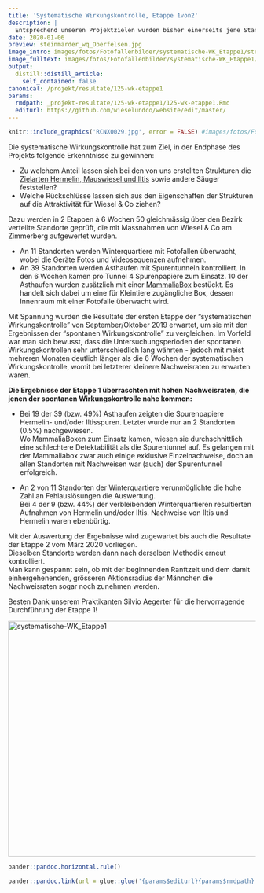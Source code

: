```yaml
---
title: 'Systematische Wirkungskontrolle, Etappe 1von2'
description: |
  Entsprechend unseren Projektzielen wurden bisher einerseits jene Standorte zur Wirkungskontrolle ausgewählt, die gemäss unserem Patch- und Vernetzungsplan auf den schematischen Korridoren liegen. Andererseits wurden die Standorte auch dann "spontan" zur Wirkungskontrolle ausgewählt, wenn es für die Öffentlichkeitsarbeit und Umweltbildung mit Schulklassen gelegen kam. Aus den Jahresberichten geht hervor, dass wir an ca. 2 von 3 Standorten der "spontanen Wirkungskontrolle" [Zusammenfassung von 2015/16] die Zielarten Hermelin und/oder Iltis nachweisen konnten.  Mit dem Start der "systematischen Wirkungskontrolle" in der Endphase des Projekts stieg die Spannung, ob sich die hohen Nachweisraten bestätigen lassen würden. Lassen Sie sich positiv überraschen von den Resultaten der Etappe 1von2.
date: 2020-01-06
preview: steinmarder_wq_Oberfelsen.jpg
image_intro: images/fotos/Fotofallenbilder/systematische-WK_Etappe1/steinmarder_wq_Oberfelsen.jpg
image_fulltext: images/fotos/Fotofallenbilder/systematische-WK_Etappe1/RCNX0029.jpg
output:
  distill::distill_article:
    self_contained: false
canonical: /projekt/resultate/125-wk-etappe1
params:
  rmdpath: _projekt-resultate/125-wk-etappe1/125-wk-etappe1.Rmd
  editurl: https://github.com/wieselundco/website/edit/master/
---
```



```r
knitr::include_graphics('RCNX0029.jpg', error = FALSE) #images/fotos/Fotofallenbilder/systematische-WK_Etappe1/RCNX0029.jpg
```

Die systematische Wirkungskontrolle hat zum Ziel, in der Endphase des
Projekts folgende Erkenntnisse zu gewinnen: 

-   Zu welchem Anteil lassen sich bei den von uns erstellten Strukturen
    die [Zielarten Hermelin, Mauswiesel und
    Iltis](http://www.wieselundco.ch/faszination-kleinraubtiere/unsere-leitarten)
    sowie andere Säuger feststellen?
-   Welche Rückschlüsse lassen sich aus den Eigenschaften der Strukturen
    auf die Attraktivität für Wiesel & Co ziehen?

Dazu werden in 2 Etappen à 6 Wochen 50 gleichmässig über den Bezirk
verteilte Standorte geprüft, die mit Massnahmen von Wiesel & Co am
Zimmerberg aufgewertet wurden.

-   An 11 Standorten werden Winterquartiere mit Fotofallen überwacht,
    wobei die Geräte Fotos und Videosequenzen aufnehmen.
-   An 39 Standorten werden Asthaufen mit Spurentunneln kontrolliert. In
    den 6 Wochen kamen pro Tunnel 4 Spurenpapiere zum Einsatz. 10 der
    Asthaufen wurden zusätzlich mit einer
    [MammaliaBox](http://www.wieselundco.ch/wissenschaft/externe-projekte/126-mammaliabox)
    bestückt. Es handelt sich dabei um eine für Kleintiere zugängliche
    Box, dessen Innenraum mit einer Fotofalle überwacht wird. 

Mit Spannung wurden die Resultate der ersten Etappe der "systematischen
Wirkungskontrolle" von September/Oktober 2019 erwartet, um sie mit den
Ergebnissen der "spontanen Wirkungskontrolle" zu vergleichen. Im Vorfeld
war man sich bewusst, dass die Untersuchungsperioden der spontanen
Wirkungskontrollen sehr unterschiedlich lang währten - jedoch mit meist
mehreren Monaten deutlich länger als die 6 Wochen der systematischen
Wirkungskontrolle, womit bei letzterer kleinere Nachweisraten zu
erwarten waren. 

**Die Ergebnisse der Etappe 1 überraschten mit hohen Nachweisraten, die
jenen der spontanen Wirkungskontrolle nahe kommen:**

-   Bei 19 der 39 (bzw. 49%) Asthaufen zeigten die
    Spurenpapiere Hermelin- und/oder Iltisspuren. Letzter wurde nur an 2
    Standorten (0.5%) nachgewiesen.  
    Wo MammaliaBoxen zum Einsatz kamen, wiesen sie durchschnittlich eine
    schlechtere Detektabilität als die Spurentunnel auf. Es gelangen mit
    der Mammaliabox zwar auch einige exklusive Einzelnachweise, doch an
    allen Standorten mit Nachweisen war (auch) der Spurentunnel
    erfolgreich.  
      
-   An 2 von 11 Standorten der Winterquartiere verunmöglichte die hohe
    Zahl an Fehlauslösungen die Auswertung.  
    Bei 4 der 9 (bzw. 44%) der verbleibenden Winterquartieren
    resultierten Aufnahmen von Hermelin und/oder Iltis. Nachweise von
    Iltis und Hermelin waren ebenbürtig.

Mit der Auswertung der Ergebnisse wird zugewartet bis auch die Resultate
der Etappe 2 vom März 2020 vorliegen.   
Dieselben Standorte werden dann nach derselben Methodik erneut
kontrolliert.   
Man kann gespannt sein, ob mit der beginnenden Ranftzeit und dem damit
einhergehenenden, grösseren Aktionsradius der Männchen die Nachweisraten
sogar noch zunehmen werden.

Besten Dank unserem Praktikanten Silvio Aegerter für die hervorragende
Durchführung der Etappe 1! 

<!-- <span style="font-size: 12.16px;">{gallery}fotos/Fotofallenbilder/systematische-WK\_Etappe1{/gallery}</span> -->

<a data-flickr-embed="true" href="https://www.flickr.com/photos/193617721@N08/albums/72157719611423612" title="systematische-WK_Etappe1"><img src="https://live.staticflickr.com/65535/51340445641_cd9ef511ae_z.jpg" width="640" height="480" alt="systematische-WK_Etappe1"></a><script async src="//embedr.flickr.com/assets/client-code.js" charset="utf-8"></script>
 

 

 

```r
pander::pandoc.horizontal.rule()

pander::pandoc.link(url = glue::glue('{params$editurl}{params$rmdpath}'),text = 'Artikel bearbeiten')
```

<!--http://wieselundco.ch/projekt/resultate/125-wk-etappe1-->
